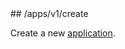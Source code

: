 
<MethodPill method="post" />
## /apps/v1/create

Create a new [application](https://hathora.dev/docs/concepts/hathora-entities#application).
